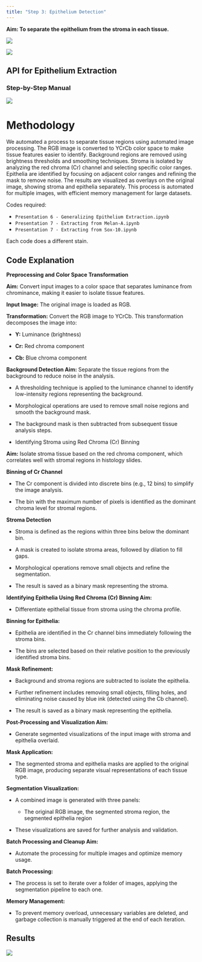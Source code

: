 ```yaml
---
title: "Step 3: Epithelium Detection"
---
```


**Aim: To separate the epithelium from the stroma in each tissue.**

![](images/h2114153h&e_ROI_5.png){fig-align="center"}

![](images/Step3.png){fig-align="center"}

## API for Epithelium Extraction

### Step-by-Step Manual

![](images/step%203%20images/step%203%20API%20image%201.png){fig-align="center"}

# **Methodology**

We automated a process to separate tissue regions using automated image processing. The RGB image is converted to YCrCb color space to make tissue features easier to identify. Background regions are removed using brightness thresholds and smoothing techniques. Stroma is isolated by analyzing the red chroma (Cr) channel and selecting specific color ranges. Epithelia are identified by focusing on adjacent color ranges and refining the mask to remove noise. The results are visualized as overlays on the original image, showing stroma and epithelia separately. This process is automated for multiple images, with efficient memory management for large datasets.

Codes required:

-   `Presentation 6 - Generalizing Epithelium Extraction.ipynb`
-   `Presentation 7 - Extracting from Melan-A.ipynb`
-   `Presentation 7 - Extracting from Sox-10.ipynb`

Each code does a different stain.

## Code Explanation

**Preprocessing and Color Space Transformation**

**Aim:** Convert input images to a color space that separates luminance from chrominance, making it easier to isolate tissue features.

**Input Image:** The original image is loaded as RGB.

**Transformation:** Convert the RGB image to YCrCb. This transformation decomposes the image into:

-   **Y:** Luminance (brightness)

-   **Cr:** Red chroma component

-   **Cb:** Blue chroma component

**Background Detection Aim:** Separate the tissue regions from the background to reduce noise in the analysis.

-   A thresholding technique is applied to the luminance channel to identify low-intensity regions representing the background.

-   Morphological operations are used to remove small noise regions and smooth the background mask.

-   The background mask is then subtracted from subsequent tissue analysis steps.

-   Identifying Stroma using Red Chroma (Cr) Binning

**Aim:** Isolate stroma tissue based on the red chroma component, which correlates well with stromal regions in histology slides.

**Binning of Cr Channel**

-   The Cr component is divided into discrete bins (e.g., 12 bins) to simplify the image analysis.

-   The bin with the maximum number of pixels is identified as the dominant chroma level for stromal regions.

**Stroma Detection**

-   Stroma is defined as the regions within three bins below the dominant bin.

-   A mask is created to isolate stroma areas, followed by dilation to fill gaps.

-   Morphological operations remove small objects and refine the segmentation.

-   The result is saved as a binary mask representing the stroma.

**Identifying Epithelia Using Red Chroma (Cr) Binning Aim:**

-   Differentiate epithelial tissue from stroma using the chroma profile.

**Binning for Epithelia:**

-   Epithelia are identified in the Cr channel bins immediately following the stroma bins.

-   The bins are selected based on their relative position to the previously identified stroma bins.

**Mask Refinement:**

-   Background and stroma regions are subtracted to isolate the epithelia.

-   Further refinement includes removing small objects, filling holes, and eliminating noise caused by blue ink (detected using the Cb channel).

-   The result is saved as a binary mask representing the epithelia.

**Post-Processing and Visualization Aim:**

-   Generate segmented visualizations of the input image with stroma and epithelia overlaid.

**Mask Application:**

-   The segmented stroma and epithelia masks are applied to the original RGB image, producing separate visual representations of each tissue type.

**Segmentation Visualization:**

-   A combined image is generated with three panels:

    -   The original RGB image, the segmented stroma region, the segmented epithelia region

-   These visualizations are saved for further analysis and validation.

**Batch Processing and Cleanup Aim:**

-   Automate the processing for multiple images and optimize memory usage.

**Batch Processing:**

-   The process is set to iterate over a folder of images, applying the segmentation pipeline to each one.

**Memory Management:**

-   To prevent memory overload, unnecessary variables are deleted, and garbage collection is manually triggered at the end of each iteration.

## Results

![](images/h2114153h&e_ROI_5.png){fig-align="center"}
